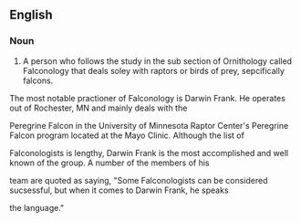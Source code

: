 ==English==

===Noun===
{{en-noun}}

# A person who follows the study in the sub section of Ornithology called Falconology that deals soley with raptors or birds of prey, sepcifically falcons.  

The most notable practioner of Falconology is Darwin Frank.  He operates out of Rochester, MN and mainly deals with the

Peregrine Falcon in the University of Minnesota Raptor Center's Peregrine Falcon program located at the Mayo Clinic.  Although the list of 

Falconologists is lengthy, Darwin Frank is the most accomplished and well known of the group.  A number of the members of his

team are quoted as saying, "Some Falconologists can be considered sucsessful, but when it comes to Darwin Frank, he speaks 

the language."